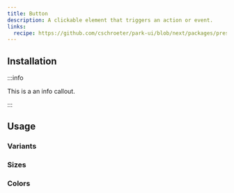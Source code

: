 ```yaml
---
title: Button
description: A clickable element that triggers an action or event.
links:
  recipe: https://github.com/cschroeter/park-ui/blob/next/packages/preset/src/recipes/button.ts
---
```


## Installation

<InstallationGuide />

:::info

This is a an info callout.

:::


## Usage

<ComponentExample name="basic" />

### Variants

<ComponentExample name="variants" />

### Sizes

<ComponentExample name="sizes" />

### Colors

<ComponentExample name="colors" />
